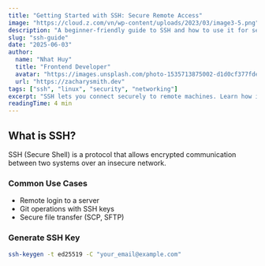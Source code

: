 ```yaml
---
title: "Getting Started with SSH: Secure Remote Access"
image: "https://cloud.z.com/vn/wp-content/uploads/2023/03/image3-5.png"
description: "A beginner-friendly guide to SSH and how to use it for secure remote connections."
slug: "ssh-guide"
date: "2025-06-03"
author:
  name: "Nhat Huy"
  title: "Frontend Developer"
  avatar: "https://images.unsplash.com/photo-1535713875002-d1d0cf377fde?w=500&auto=format&fit=crop&q=60&ixlib=rb-4.1.0&ixid=M3wxMjA3fDB8MHxzZWFyY2h8Mnx8YXZhdGFyfGVufDB8fDB8fHww"
  url: "https://zacharysmith.dev"
tags: ["ssh", "linux", "security", "networking"]
excerpt: "SSH lets you connect securely to remote machines. Learn how it works and how to use it."
readingTime: 4 min
---
```


## What is SSH?

SSH (Secure Shell) is a protocol that allows encrypted communication between two systems over an insecure network.

### Common Use Cases

- Remote login to a server
- Git operations with SSH keys
- Secure file transfer (SCP, SFTP)

### Generate SSH Key

```bash
ssh-keygen -t ed25519 -C "your_email@example.com"